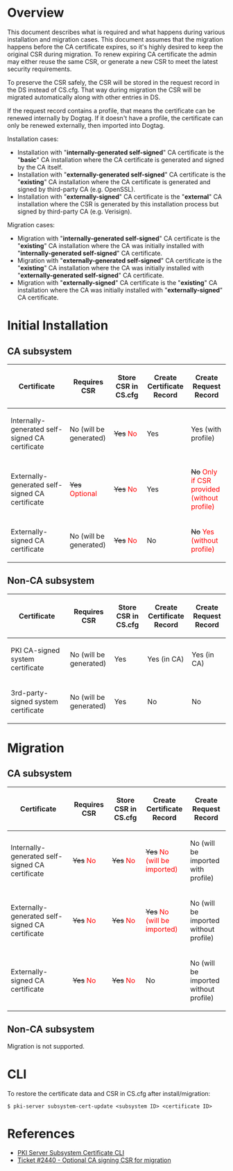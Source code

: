 = Overview =

This document describes what is required and what happens during various installation and migration cases. This document assumes that the migration happens before the CA certificate expires, so it's highly desired to keep the original CSR during migration. To renew expiring CA certificate the admin may either reuse the same CSR, or generate a new CSR to meet the latest security requirements.

To preserve the CSR safely, the CSR will be stored in the request record in the DS instead of CS.cfg. That way during migration the CSR will be migrated automatically along with other entries in DS.

If the request record contains a profile, that means the certificate can be renewed internally by Dogtag. If it doesn't have a profile, the certificate can only be renewed externally, then imported into Dogtag.

Installation cases:
* Installation with "'''internally-generated self-signed'''" CA certificate is the "'''basic'''" CA installation where the CA certificate is generated and signed by the CA itself.
* Installation with "'''externally-generated self-signed'''" CA certificate is the "'''existing'''" CA installation where the CA certificate is generated and signed by third-party CA (e.g. OpenSSL).
* Installation with "'''externally-signed'''" CA certificate is the "'''external'''" CA installation where the CSR is generated by this installation process but signed by third-party CA (e.g. Verisign).

Migration cases:
* Migration with "'''internally-generated self-signed'''" CA certificate is the "'''existing'''" CA installation where the CA was initially installed with "'''internally-generated self-signed'''" CA certificate.
* Migration with "'''externally-generated self-signed'''" CA certificate is the "'''existing'''" CA installation where the CA was initially installed with "'''externally-generated self-signed'''" CA certificate.
* Migration with "'''externally-signed'''" CA certificate is the "'''existing'''" CA installation where the CA was initially installed with "'''externally-signed'''" CA certificate.

= Initial Installation =

== CA subsystem ==

{| border="1" style="border-collapse: collapse;" width="600"
! width="300" | Certificate
! width="100" | Requires CSR
! width="100" | Store CSR in CS.cfg
! width="100" | Create Certificate Record
! width="100" | Create Request Record
|-
| Internally-generated self-signed CA certificate
| No (will be generated)
| <del>Yes</del> <font color="red">No</font>
| Yes
| Yes (with profile)
|-
| Externally-generated self-signed CA certificate
| <del>Yes</del> <font color="red">Optional</font>
| <del>Yes</del> <font color="red">No</font>
| Yes
| <del>No</del> <font color="red">Only if CSR provided (without profile)</font>
|-
| Externally-signed CA certificate
| No (will be generated)
| <del>Yes</del> <font color="red">No</font>
| No
| <del>No</del> <font color="red">Yes (without profile)</font>
|}

== Non-CA subsystem ==

{| border="1" style="border-collapse: collapse;" width="600"
! width="300" | Certificate
! width="100" | Requires CSR
! width="100" | Store CSR in CS.cfg
! width="100" | Create Certificate Record
! width="100" | Create Request Record
|-
| PKI CA-signed system certificate
| No (will be generated)
| Yes
| Yes (in CA)
| Yes (in CA)
|-
| 3rd-party-signed system certificate
| No (will be generated)
| Yes
| No
| No
|}

= Migration =

== CA subsystem ==

{| border="1" style="border-collapse: collapse;" width="600"
! width="300" | Certificate
! width="100" | Requires CSR
! width="100" | Store CSR in CS.cfg
! width="100" | Create Certificate Record
! width="100" | Create Request Record
|-
| Internally-generated self-signed CA certificate
| <del>Yes</del> <font color="red">No</font>
| <del>Yes</del> <font color="red">No</font>
| <del>Yes</del> <font color="red">No (will be imported)</font>
| No (will be imported with profile)
|-
| Externally-generated self-signed CA certificate
| <del>Yes</del> <font color="red">No</font>
| <del>Yes</del> <font color="red">No</font>
| <del>Yes</del> <font color="red">No (will be imported)</font>
| No (will be imported without profile)
|-
| Externally-signed CA certificate
| <del>Yes</del> <font color="red">No</font>
| <del>Yes</del> <font color="red">No</font>
| No
| No (will be imported without profile)
|}

== Non-CA subsystem ==

Migration is not supported.

= CLI =

To restore the certificate data and CSR in CS.cfg after install/migration:

<pre>
$ pki-server subsystem-cert-update <subsystem ID> <certificate ID>
</pre>

= References =

* [https://github.com/dogtagpki/pki/wiki/PKI-Server-Subsystem-Certificate-CLI PKI Server Subsystem Certificate CLI]
* [https://fedorahosted.org/pki/ticket/2440 Ticket #2440 - Optional CA signing CSR for migration]